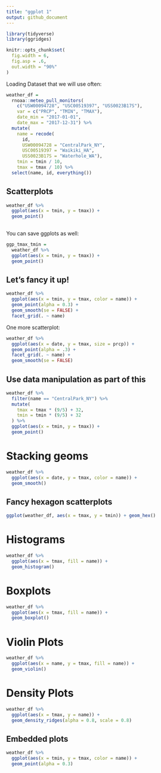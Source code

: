 ```yaml
---
title: "ggplot 1"
output: github_document
---
```


```r
library(tidyverse)
library(ggridges)

knitr::opts_chunk$set(
  fig.width = 6,
  fig.asp = .6,
  out.width = "90%"
)
```


Loading Dataset that we will use often:

```r
weather_df = 
  rnoaa::meteo_pull_monitors(
    c("USW00094728", "USC00519397", "USS0023B17S"),
    var = c("PRCP", "TMIN", "TMAX"), 
    date_min = "2017-01-01",
    date_max = "2017-12-31") %>%
  mutate(
    name = recode(
      id, 
      USW00094728 = "CentralPark_NY", 
      USC00519397 = "Waikiki_HA",
      USS0023B17S = "Waterhole_WA"),
    tmin = tmin / 10,
    tmax = tmax / 10) %>%
  select(name, id, everything())
```


## Scatterplots

```r
weather_df %>%
  ggplot(aes(x = tmin, y = tmax)) +
  geom_point()
  
```

You can save ggplots as well:

```r
ggp_tmax_tmin =
  weather_df %>%
  ggplot(aes(x = tmin, y = tmax)) +
  geom_point()
```


## Let's fancy it up!

```r
weather_df %>%
  ggplot(aes(x = tmin, y = tmax, color = name)) +
  geom_point(alpha = 0.3) +
  geom_smooth(se = FALSE) +
  facet_grid(. ~ name)
```

One more scatterplot:

```r
weather_df %>%
  ggplot(aes(x = date, y = tmax, size = prcp)) +
  geom_point(alpha = .3) +
  facet_grid(. ~ name) +
  geom_smooth(se = FALSE)
```


## Use data manipulation as part of this

```r
weather_df %>%
  filter(name == "CentralPark_NY") %>%
  mutate(
    tmax = tmax * (9/5) + 32,
    tmin = tmin * (9/5) + 32
  ) %>%
  ggplot(aes(x = tmin, y = tmax)) +
  geom_point() 
```


# Stacking geoms

```r
weather_df %>%
  ggplot(aes(x = date, y = tmax, color = name)) +
  geom_smooth()
```

## Fancy hexagon scatterplots

```r
ggplot(weather_df, aes(x = tmax, y = tmin)) + geom_hex()
```

# Histograms

```r
weather_df %>%
  ggplot(aes(x = tmax, fill = name)) + 
  geom_histogram()

```

# Boxplots

```r
weather_df %>%
  ggplot(aes(x = tmax, fill = name)) + 
  geom_boxplot()
```

# Violin Plots

```r
weather_df %>%
  ggplot(aes(x = name, y = tmax, fill = name)) + 
  geom_violin()
```

# Density Plots

```r
weather_df %>%
  ggplot(aes(x = tmax, y = name)) + 
  geom_density_ridges(alpha = 0.8, scale = 0.8)
```

## Embedded plots

```r
weather_df %>%
  ggplot(aes(x = tmin, y = tmax, color = name)) +
  geom_point(alpha = 0.3)
```



```r

```



```r

```



```r

```